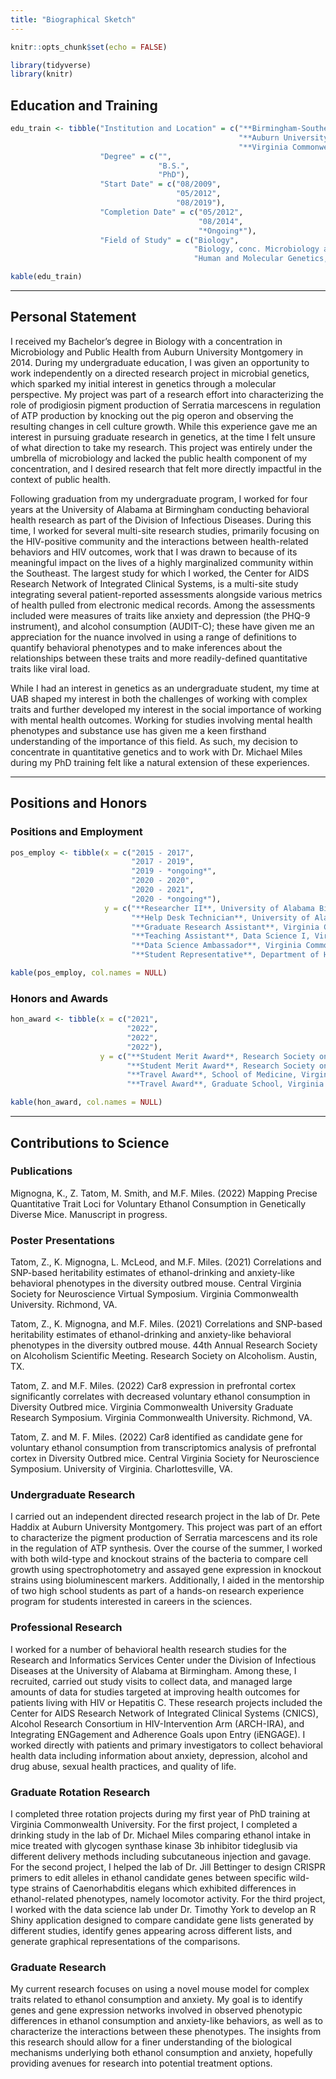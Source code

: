 ```yaml
---
title: "Biographical Sketch"
---
```


```r
knitr::opts_chunk$set(echo = FALSE)

library(tidyverse)
library(knitr)

```

## Education and Training

```r

edu_train <- tibble("Institution and Location" = c("**Birmingham-Southern University**, Birmingham, AL",
                                                   "**Auburn University Montgomery**, Montgomery, AL",
                                                   "**Virginia Commonwealth University**, Richmond, VA"),
                    "Degree" = c("",
                                 "B.S.",
                                 "PhD"),
                    "Start Date" = c("08/2009",
                                     "05/2012",
                                     "08/2019"),
                    "Completion Date" = c("05/2012",
                                          "08/2014",
                                          "*Ongoing*"),
                    "Field of Study" = c("Biology",
                                         "Biology, conc. Microbiology and Public Health",
                                         "Human and Molecular Genetics, conc. Quantitative Genetics"))

kable(edu_train)

```

---

## Personal Statement

I received my Bachelor’s degree in Biology with a concentration in Microbiology and Public Health from Auburn University Montgomery in 2014.  During my undergraduate education, I was given an opportunity to work independently on a directed research project in microbial genetics, which sparked my initial interest in genetics through a molecular perspective.  My project was part of a research effort into characterizing the role of prodigiosin pigment production of Serratia marcescens in regulation of ATP production by knocking out the pig operon and observing the resulting changes in cell culture growth.  While this experience gave me an interest in pursuing graduate research in genetics, at the time I felt unsure of what direction to take my research.  This project was entirely under the umbrella of microbiology and lacked the public health component of my concentration, and I desired research that felt more directly impactful in the context of public health.

Following graduation from my undergraduate program, I worked for four years at the University of Alabama at Birmingham conducting behavioral health research as part of the Division of Infectious Diseases.  During this time, I worked for several multi-site research studies, primarily focusing on the HIV-positive community and the interactions between health-related behaviors and HIV outcomes, work that I was drawn to because of its meaningful impact on the lives of a highly marginalized community within the Southeast.  The largest study for which I worked, the Center for AIDS Research Network of Integrated Clinical Systems, is a multi-site study integrating several patient-reported assessments alongside various metrics of health pulled from electronic medical records.  Among the assessments included were measures of traits like anxiety and depression (the PHQ-9 instrument), and alcohol consumption (AUDIT-C); these have given me an appreciation for the nuance involved in using a range of definitions to quantify behavioral phenotypes and to make inferences about the relationships between these traits and more readily-defined quantitative traits like viral load.

While I had an interest in genetics as an undergraduate student, my time at UAB shaped my interest in both the challenges of working with complex traits and further developed my interest in the social importance of working with mental health outcomes.  Working for studies involving mental health phenotypes and substance use has given me a keen firsthand understanding of the importance of this field.  As such, my decision to concentrate in quantitative genetics and to work with Dr. Michael Miles during my PhD training felt like a natural extension of these experiences.

---

## Positions and Honors

### Positions and Employment

```r

pos_employ <- tibble(x = c("2015 - 2017",
                           "2017 - 2019",
                           "2019 - *ongoing*",
                           "2020 - 2020",
                           "2020 - 2021",
                           "2020 - *ongoing*"),
                     y = c("**Researcher II**, University of Alabama Birmingham",
                           "**Help Desk Technician**, University of Alabama Birmingham",
                           "**Graduate Research Assistant**, Virginia Commonwealth University",
                           "**Teaching Assistant**, Data Science I, Virginia Commonwealth University",
                           "**Data Science Ambassador**, Virginia Commonwealth University",
                           "**Student Representative**, Department of Human and Molecular Genetics, Virginia Commonwealth University"))

kable(pos_employ, col.names = NULL)

```

### Honors and Awards

```r

hon_award <- tibble(x = c("2021",
                          "2022",
                          "2022",
                          "2022"),
                    y = c("**Student Merit Award**, Research Society on Alcohol",
                          "**Student Merit Award**, Research Society on Alcohol",
                          "**Travel Award**, School of Medicine, Virginia Commonwealth University",
                          "**Travel Award**, Graduate School, Virginia Commonwealth University"))

kable(hon_award, col.names = NULL)

```

---

## Contributions to Science

### Publications
Mignogna, K., Z. Tatom, M. Smith, and M.F. Miles. (2022) Mapping Precise Quantitative Trait Loci for Voluntary Ethanol Consumption in Genetically Diverse Mice.  Manuscript in progress.

### Poster Presentations

Tatom, Z., K. Mignogna, L. McLeod, and M.F. Miles. (2021) Correlations and SNP-based heritability estimates of ethanol-drinking and anxiety-like behavioral phenotypes in the diversity outbred mouse.  Central Virginia Society for Neuroscience Virtual Symposium. Virginia Commonwealth University. Richmond, VA.

Tatom, Z., K. Mignogna, and M.F. Miles. (2021) Correlations and SNP-based heritability estimates of ethanol-drinking and anxiety-like behavioral phenotypes in the diversity outbred mouse.  44th Annual Research Society on Alcoholism Scientific Meeting. Research Society on Alcoholism. Austin, TX.

Tatom, Z. and M.F. Miles. (2022) Car8 expression in prefrontal cortex significantly correlates with decreased voluntary ethanol consumption in Diversity Outbred mice. Virginia Commonwealth University Graduate Research Symposium. Virginia Commonwealth University. Richmond, VA.

Tatom, Z. and M. F. Miles. (2022) Car8 identified as candidate gene for voluntary ethanol consumption from transcriptomics analysis of prefrontal cortex in Diversity Outbred mice. Central Virginia Society for Neuroscience Symposium. University of Virginia. Charlottesville, VA.

### Undergraduate Research

I carried out an independent directed research project in the lab of Dr. Pete Haddix at Auburn University Montgomery.  This project was part of an effort to characterize the pigment production of Serratia marcescens and its role in the regulation of ATP synthesis.  Over the course of the summer, I worked with both wild-type and knockout strains of the bacteria to compare cell growth using spectrophotometry and assayed gene expression in knockout strains using bioluminescent markers.  Additionally, I aided in the mentorship of two high school students as part of a hands-on research experience program for students interested in careers in the sciences.

### Professional Research

I worked for a number of behavioral health research studies for the Research and Informatics Services Center under the Division of Infectious Diseases at the University of Alabama at Birmingham.  Among these, I recruited, carried out study visits to collect data, and managed large amounts of data for studies targeted at improving health outcomes for patients living with HIV or Hepatitis C.  These research projects included the Center for AIDS Research Network of Integrated Clinical Systems (CNICS), Alcohol Research Consortium in HIV-Intervention Arm (ARCH-IRA), and Integrating ENGagement and Adherence Goals upon Entry (iENGAGE).  I worked directly with patients and primary investigators to collect behavioral health data including information about anxiety, depression, alcohol and drug abuse, sexual health practices, and quality of life.

### Graduate Rotation Research

I completed three rotation projects during my first year of PhD training at Virginia Commonwealth University.  For the first project, I completed a drinking study in the lab of Dr. Michael Miles comparing ethanol intake in mice treated with glycogen synthase kinase 3b inhibitor tideglusib via different delivery methods including subcutaneous injection and gavage.  For the second project, I helped the lab of Dr. Jill Bettinger to design CRISPR primers to edit alleles in ethanol candidate genes between specific wild-type strains of Caenorhabditis elegans which exhibited differences in ethanol-related phenotypes, namely locomotor activity.  For the third project, I worked with the data science lab under Dr. Timothy York to develop an R Shiny application designed to compare candidate gene lists generated by different studies, identify genes appearing across different lists, and generate graphical representations of the comparisons.

### Graduate Research

My current research focuses on using a novel mouse model for complex traits related to ethanol consumption and anxiety.  My goal is to identify genes and gene expression networks involved in observed phenotypic differences in ethanol consumption and anxiety-like behaviors, as well as to characterize the interactions between these phenotypes.  The insights from this research should allow for a finer understanding of the biological mechanisms underlying both ethanol consumption and anxiety, hopefully providing avenues for research into potential treatment options.